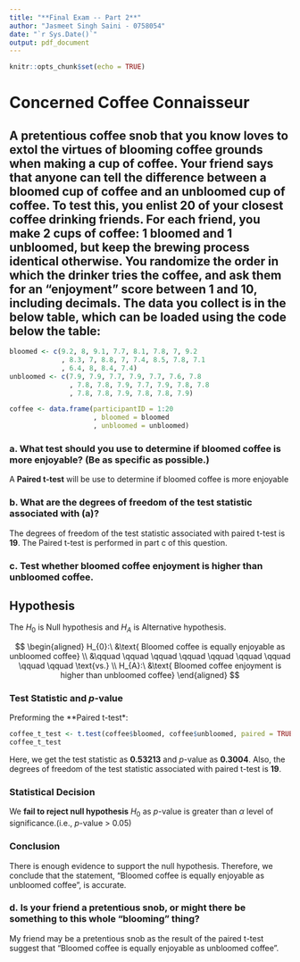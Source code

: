 ```yaml
---
title: "**Final Exam -- Part 2**"
author: "Jasmeet Singh Saini - 0758054"
date: "`r Sys.Date()`"
output: pdf_document
---
```


```r
knitr::opts_chunk$set(echo = TRUE)
```

# Concerned Coffee Connaisseur

## A pretentious coffee snob that you know loves to extol the virtues of blooming coffee grounds when making a cup of coffee. Your friend says that anyone can tell the difference between a bloomed cup of coffee and an unbloomed cup of coffee. To test this, you enlist 20 of your closest coffee drinking friends. For each friend, you make 2 cups of coffee: 1 bloomed and 1 unbloomed, but keep the brewing process identical otherwise. You randomize the order in which the drinker tries the coffee, and ask them for an "enjoyment" score between 1 and 10, including decimals. The data you collect is in the below table, which can be loaded using the code below the table:

```r
bloomed <- c(9.2, 8, 9.1, 7.7, 8.1, 7.8, 7, 9.2
             , 8.3, 7, 8.8, 7, 7.4, 8.5, 7.8, 7.1
             , 6.4, 8, 8.4, 7.4)
unbloomed <- c(7.9, 7.9, 7.7, 7.9, 7.7, 7.6, 7.8
               , 7.8, 7.8, 7.9, 7.7, 7.9, 7.8, 7.8
               , 7.8, 7.8, 7.9, 7.8, 7.8, 7.9)

coffee <- data.frame(participantID = 1:20
                     , bloomed = bloomed
                     , unbloomed = unbloomed)
```

### a. What test should you use to determine if bloomed coffee is more enjoyable? (Be as specific as possible.)
  
A **Paired t-test** will be use to determine if bloomed coffee is more enjoyable

### b. What are the degrees of freedom of the test statistic associated with (a)?

The degrees of freedom of the test statistic associated with paired t-test is **19**. The Paired t-test is performed in part c of this question.

### c. Test whether bloomed coffee enjoyment is higher than unbloomed coffee.

## Hypothesis

The $H_{0}$ is Null hypothesis and $H_{A}$ is Alternative hypothesis.

$$
\begin{aligned}
H_{0}:\ &\text{ Bloomed coffee is equally enjoyable as unbloomed coffee} \\
&\qquad \qquad \qquad \qquad \qquad \qquad \qquad \qquad \qquad \text{vs.} \\
H_{A}:\ &\text{ Bloomed coffee enjoyment is higher than unbloomed coffee}
\end{aligned}
$$

### Test Statistic and _p_-value

Preforming the **Paired t-test*:

```r
coffee_t_test <- t.test(coffee$bloomed, coffee$unbloomed, paired = TRUE, alternative = "greater")
coffee_t_test
```

Here, we get the test statistic as **0.53213** and *p*-value as **0.3004**. Also, the degrees of freedom of the test statistic associated with paired t-test is **19**.


### Statistical Decision

We **fail to reject null hypothesis** $H_{0}$ as $p$-value is greater than $\alpha$ level of significance.(i.e., *p*-value > 0.05)

### Conclusion

There is enough evidence to support the null hypothesis. Therefore, we conclude that the statement, "Bloomed coffee is equally enjoyable as unbloomed coffee", is accurate.


### d. Is your friend a pretentious snob, or might there be something to this whole "blooming" thing?

My friend may be a pretentious snob as the result of the paired t-test suggest that "Bloomed coffee is equally enjoyable as unbloomed coffee".

